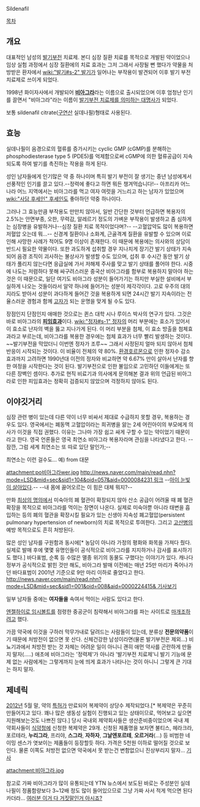 Sildenafil

[[목차]]

== 개요 ==
대표적인 남성의 [[발기부전]] 치료제. 본디 심장 질환 치료를 목적으로 개발된 약이었으나 임상 실험 과정에서 심장 질환에의 치료 효과는 그저 그래서 사장될 뻔 했다가 약물을 처방받은 환자에서 [[wiki:"발기#s-2" 발기]]가 일어나는 부작용이 발견되어 이후 발기 부전 치료제로 쓰이게 되었다. 

1998년 화이자사에서 개발되어 '''[[비아그라]]'''라는 이름으로 출시되었으며 이후 엄청난 인기를 끌면서 "비아그라"라는 이름이 [[보통명사가 된 고유명사들|발기부전 치료제를 의미하는 대명사]]가 되었다.

보통 sildenafil citrate([[구연산]] 실데나필)형태로 사용된다.

== 효능 ==
실데나필이 음경으로의 혈류를 증가시키는 cyclic GMP (cGMP)를 분해하는 phosphodiesterase type 5 (PDE5)를 억제함으로써 cGMP에 의한 혈류공급이 지속되도록 하여 발기를 촉진하는 작용을 하게 된다.
 
성인 남자들에게 인기많은 약 중 하나이며 특히 발기 부전이 잘 생기는 중년 남성에게서 선풍적인 인기를 끌고 있다.--정력에 좋다고 하면 뭐든 챙겨먹습니다!-- 아프리카 어느 나라 어느 지역에서는 비아그라를 먹고 여자 여럿을 거느리고 하는 남자가 있었으며 [[wiki:"사담 후세인" 후세인]]도 좋아하던 약중 하나이다.

그러나 그 효능만큼 부작용도 만만치 않아서, 일반 간단한 것부터 언급하면 복용자의 2.5%는 안면부종, 오한, 무력감, 알레르기 정도의 가벼운 부작용이 발생하고 좀 심하게는 심장병을 유발하거나--심장 질환 치료 목적이었다며?-- --고혈압약도 많이 복용하면 저혈압 오는데 뭐...-- 신경계 질환이나 소화계, 근골격계 질환을 유발할 수 있으며 이로 인해 사망한 사례가 적어도 9명 이상이 존재한다. 이 때문에 복용에는 의사와의 상담이 반드시 필요한 약물이다. 또한 과도하게 섭취할 경우 지나치게 장기간 발기 상태가 지속되어 음경 조직이 괴사하는 불상사가 발생할 수도 있으며, 섭취 후 수시간 동안 발기 상태가 풀리지 않는다면 응급실에 가서 저해제 주사를 맞고 발기 상태를 풀어야 한다. 시중에 나도는 저렴하다 못해 싸구려스러운 중국산 비아그라를 함부로 복용하지 말아야 하는 것은 이 때문으로, 일단 여기도 비아그라 성분이 들어가기는 하지만 부실한 설비에서 부실하게 나오는 것들이라서 알약 하나에 들어가는 성분이 제각각이다. 고로 우주의 대의지라도 받아서 성분이 과다하게 들어간 것을 복용하게 되면 24시간 발기 지속이라는 전율스러운 경험과 함께 [[고자]]가 되는 운명을 맞게 될 수도 있다.

장점인지 단점인지 애매한 것으로는 퀸스 대학 시나 루이스 박사의 연구가 있다. 그것은 바로 비아그라의 '''[[피임]]효과'''이다. [[wiki:"정자#s-1" 정자]]의 머리 부분에는 효소가 있어서 이 효소로 난자의 벽을 뚫고 지나가게 된다. 이 머리 부분을 첨체, 이 효소 방출을 첨체효과라고 부르는데, 비아그라를 복용한 경우에는 첨체 효과가 너무 빨리 발생하는 것이다. ~~발기부전을 막았더니 이번엔 정자가 조루~~ 그래서 사정된지 얼마 되지 않아서 첨체 반응이 시작되는 것이다. 이 비율이 전체의 약 80%. [[환경호르몬]]으로 인한 정자수 감소효과까지 고려하면 1990년대 이전의 정자와 비교하면 약 6.67% 만이 살아서 난자를 향한 여정을 시작한다는 것이 된다. 발기부전으로 인한 불임으로 고민하던 이들에게는 또 다른 장벽인 셈이다. 추가로 현직 비료기과 의사에게 문의해본 결과 위의 언급된 비아그라로 인한 피임효과는 정확히 검증되지 않았으며 걱정하지 않아도 된다. 
== 이야깃거리 ==
심장 관련 병이 있는데 다른 약이 너무 비싸서 제대로 수급하지 못할 경우, 복용하는 경우도 있다. 영국에서는 폐동맥 고혈압이라는 희귀병을 앓는 2세 어린아이의 부모에게 의사가 이것을 직접 권했다. 이유는 그나마 가장 쉽고 싸게 구할 수 있는 약이었기 때문이라고 한다. 영국 언론들은 영국 최연소 비아그라 복용자라며 관심을 나타냈다고 한다. --잠깐, 그럼 세계 최연소는 또 따로 있단 말인가;--

최연소는 이런 걸수도...
예) from 대문

attachment:po비아그라wer.jpg
[[http://news.naver.com/main/read.nhn?mode=LSD&mid=sec&sid1=104&oid=057&aid=0000084231 링크]] --[[저놈의 몸에 생기가 돌아온다|아이 눈빛이 살아있다]].-- --내 몸에 끓어오르는 이 힘은 대체 뭐지?--

만화 [[최상의 명의]]에서 미숙아의 폐 혈관이 확장되지 않아 산소 공급이 어려울 때 폐 혈관 확장을 목적으로 비아그라를 먹이는 장면이 나온다. 실제로 미숙아뿐 아니라 태변을 흡입하는 등의 폐의 혈관을 확장시킬 필요가 있는 신생아 지속성 폐고혈압(persistent pulmonary hypertension of newborn)의 치료 목적으로 투여한다. 그리고 [[고산병]]의 예방 목적으로도 흔히 처방된다.

많은 성인 남자를 구원함과 동시에[* 농담이 아니라 가정의 평화와 화목을 가져다 줬다. 실제로 발매 후에 몇몇 유명인들이 공식적으로 비아그라를 지지하거나 감사를 표시하기도 했다.] 바다표범, 순록 등 수많은 멸종 위기의 동물도 구했다는 이야기가 있다. 캐나다 정부가 공식적으로 밝힌 것만 해도, 비아그라 발매 이전에는 매년 25만 마리가 죽어나가던 바다표범이 2001년 기준으로 9만 마리 이하로 줄었다고 한다. [[http://news.naver.com/main/read.nhn?mode=LSD&mid=sec&sid1=001&oid=008&aid=0000224415& 기사보기]]

일부 남자들 중에는 '''여자들을''' 속여서 먹이는 사람도 있다고 한다.

[[엔젤하이로 임시볼트]]를 점령한 중공군이 침략해서 비아그라를 파는 사이트로 [[마개조]]하려고 했다.

가끔 약국에 이것을 구하러 막무가내로 달려드는 사람들이 있는데, 분류상 '''전문의약품'''이기 때문에 처방전이 없으면 못 산다. 신체건강한 남성이라면(물론 발기부전은 제외...) 비뇨기과에서 처방전 받는 것 자체는 어려운 일이 아니니 괜히 애먼 약사를 곤란하게 만들지 말자(.....) 애초에 비아그라는 '정력제'가 아니라 '발기부전 치료제'니 발기 기능에 문제 없는 사람에게는 그렇게까지 눈에 띄게 효과가 나타나는 것이 아니니 그렇게 큰 기대는 하지 말자.

== 제네릭 ==
[[2012년]] 5월 말, 약의 [[특허]]가 만료되어 복제약이 상당수 제작되었다.[* 복제약은 꾸준히 만들어지고 있다. 꽤나 많은 생동성 실험이 진행되고 있는 상태이므로, 먹어보고 싶으면 지원해보는것도 나쁘진 않다.] 당시 국내외 제약회사들은 생산준비중이었으며 국내 제약회사들이 [[식약청]]에 신청한 복제약은 29개. 신청된 제품명을 보자면 불티스, 헤라크라, 포르테라, '''누리그라''', 프리야, '''스그라''', '''자하자''', '''그날엔포르테''', '''오르거라'''(...) 등 비범한 네이밍 센스가 엿보이는 제품들이 등장할듯 하다. 가격은 5천원 이하로 떨어질 것으로 보인다. 물론 이쪽도 처방전 없으면 약국에서 못 받는건 변함없으니 진상부리지 말자... [http://news.naver.com/main/read.nhn?mode=LSD&mid=sec&sid1=103&oid=009&aid=0002654980 기사]

attachment:비아그라.jpg

참고로 가짜 비아그라가 많이 유통되는데 YTN 뉴스에서 보도된 바로는 주성분인 실데나필이 정품함량보다 3~12배 정도 많이 들어있으므로 그냥 가짜 사서 적게 먹으면 된다 카더라... [[여러분 이거 다 거짓말인거 아시죠?]]
